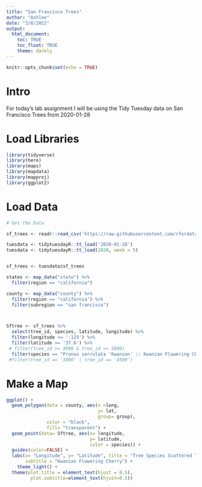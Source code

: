 ```yaml
---
title: "San Francisco Trees"
author: "Ashlee"
date: "3/8/2022"
output: 
  html_document:
    toc: TRUE
    toc_float: TRUE
    theme: darkly
---
```


```r
knitr::opts_chunk$set(echo = TRUE)
```

# Intro 

For today's lab assignment I will be using the Tidy Tuesday data on San Francisco Trees from 2020-01-28

# Load Libraries 
```r
library(tidyverse)
library(here)
library(maps)
library(mapdata)
library(mapproj)
library(ggplot2)
```

# Load Data 
```r
# Get the Data

sf_trees <- readr::read_csv('https://raw.githubusercontent.com/rfordatascience/tidytuesday/master/data/2020/2020-01-28/sf_trees.csv')

tuesdata <- tidytuesdayR::tt_load('2020-01-28') 
tuesdata <- tidytuesdayR::tt_load(2020, week = 5)


sf_trees <- tuesdata$sf_trees

states <- map_data("state") %>% 
  filter(region == "california")

county <- map_data("county") %>% 
  filter(region == "california") %>% 
  filter(subregion == "san francisco") 



Sftree <- sf_trees %>% 
  select(tree_id, species, latitude, longitude) %>% 
  filter(longitude <= '-125') %>% 
  filter(latitude >= '37.6') %>% 
 # filter(tree_id >= 3000 & tree_id <= 5000) 
  filter(species == "Prunus serrulata 'Kwanzan' :: Kwanzan Flowering Cherry") #%>% 
 #filter(tree_id == '3000' | tree_id == '4500')

```
# Make a Map 
```r
ggplot() +
  geom_polygon(data = county, aes(x =long, 
                                  y= lat, 
                                  group= group),
               color = "black",
               fill= "transparent") +
  geom_point(data= Sftree, aes(x= longitude, 
                               y= latitude,
                               color = species)) +
  guides(color=FALSE) +
  labs(x= "Longitude", y= "Latitude", title = "Tree Species Scattered Throughout San Francisco",
       subtitle = "Kwanzan Flowering Cherry") +
    theme_light() +
  theme(plot.title = element_text(hjust = 0.5),
         plot.subtitle=element_text(hjust=0.5)) 
 

```

